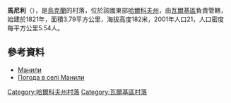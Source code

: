 {{coord|49|44|3|N|35|40|4|E|scale:100000_region:UA|display=title}}

'''馬尼利'''（{{lang-uk|Манили}}），是[[烏克蘭|烏克蘭]]的村落，位於該國東部[[哈爾科夫州|哈爾科夫州]]，由[[瓦爾基區|瓦爾基區]]負責管轄，始建於1821年，面積3.79平方公里，海拔高度182米，2001年人口21，人口密度每平方公里5.54人。

==參考資料==
* [http://gska2.rada.gov.ua/pls/z7502/A005?rdat1=09.01.2009&rf7571=32580 Манили]{{dead link|date=2018年5月 |bot=InternetArchiveBot |fix-attempted=yes }}
* [http://weather.in.ua/ua/har'kovskaja/14921 Погода в селі Манили]

{{DEFAULTSORT:Манили}}
[[Category:哈爾科夫州村落|Category:哈爾科夫州村落]]
[[Category:瓦爾基區村落|Category:瓦爾基區村落]]


{{Kharkiv-geo-stub}}